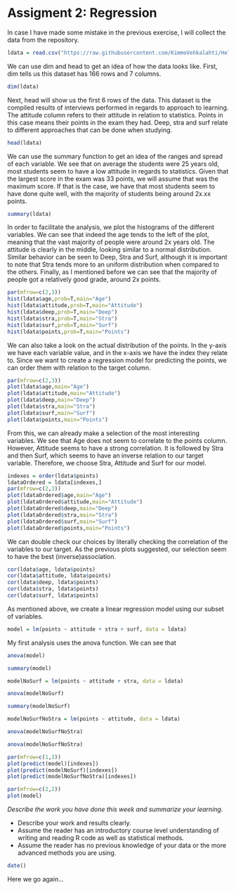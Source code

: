 # Assigment 2: Regression

In case I have made some mistake in the previous exercise, I will collect the data from the repository.

```r
ldata = read.csv("https://raw.githubusercontent.com/KimmoVehkalahti/Helsinki-Open-Data-Science/master/datasets/learning2014.txt")
```
We can use dim and head to get an idea of how the data looks like. First, dim tells us this dataset has 166 rows and 7 columns.

```r
dim(ldata)
```

Next, head will show us the first 6 rows of the data. This dataset is the compiled results of interviews performed in regards to approach to learning. The attitude column refers to their attitude in relation to statistics. Points in this case means their points in the exam they had. Deep, stra and surf relate to different approaches that can be done when studying.
```r
head(ldata)
```

We can use the summary function to get an idea of the ranges and spread of each variable. We see that on average the students were 25 years old, most students seem to have a low attitude in regards to statistics. Given that the largest score in the exam was 33 points, we will assume that was the maximum score. If that is the case, we have that most students seem to have done quite well, with the majority of students being around 2x.xx points.
```r
summary(ldata)
```

In order to facilitate the analysis, we plot the histograms of the different variables. We can see that indeed the age tends to the left of the plot, meaning that the vast majority of people were around 2x years old. The attitude is clearly in the middle, looking similar to a normal distribution. Similar behavior can be seen to Deep, Stra and Surf, although it is important to note that Stra tends more to an uniform distribution when compared to the others. Finally, as I mentioned before we can see that the majority of people got a relatively good grade, around 2x points.

```r
par(mfrow=c(2,3))
hist(ldata$age,prob=T,main="Age")
hist(ldata$attitude,prob=T,main="Attitude")
hist(ldata$deep,prob=T,main="Deep")
hist(ldata$stra,prob=T,main="Stra")
hist(ldata$surf,prob=T,main="Surf")
hist(ldata$points,prob=T,main="Points")
```
We can also take a look on the actual distribution of the points. In the y-axis we have each variable value, and in the x-axis we have the index they relate to. Since we want to create a regression model for predicting the points, we can order them with relation to the target column.

```r
par(mfrow=c(2,3))
plot(ldata$age,main="Age")
plot(ldata$attitude,main="Attitude")
plot(ldata$deep,main="Deep")
plot(ldata$stra,main="Stra")
plot(ldata$surf,main="Surf")
plot(ldata$points,main="Points")
```

From this, we can already make a selection of the most interesting variables. We see that Age does not seem to correlate to the points column. However, Attitude seems to have a strong correlation. It is followed by Stra and then Surf, which seems to have an inverse relation to our target variable. Therefore, we choose Stra, Attitude and Surf for our model.
```r
indexes = order(ldata$points)
ldataOrdered = ldata[indexes,]
par(mfrow=c(2,3))
plot(ldataOrdered$age,main="Age")
plot(ldataOrdered$attitude,main="Attitude")
plot(ldataOrdered$deep,main="Deep")
plot(ldataOrdered$stra,main="Stra")
plot(ldataOrdered$surf,main="Surf")
plot(ldataOrdered$points,main="Points")
```
We can double check our choices by literally checking the correlation of the variables to our target. As the previous plots suggested, our selection seem to have the best (inverse)association.

```r
cor(ldata$age, ldata$points)
cor(ldata$attitude, ldata$points)
cor(ldata$deep, ldata$points)
cor(ldata$stra, ldata$points)
cor(ldata$surf, ldata$points)
```

As mentioned above, we create a linear regression model using our subset of variables.
```r
model = lm(points ~ attitude + stra + surf, data = ldata)
```

My first analysis uses the anova function. We can see that 
```r
anova(model)
```

```r
summary(model)
```


```r
modelNoSurf = lm(points ~ attitude + stra, data = ldata)
```
```r
anova(modelNoSurf)
```
```r
summary(modelNoSurf)
```
```r
modelNoSurfNoStra = lm(points ~ attitude, data = ldata)
```
```r
anova(modelNoSurfNoStra)
```
```r
anova(modelNoSurfNoStra)
```

```r
par(mfrow=c(1,3))
plot(predict(model)[indexes])
plot(predict(modelNoSurf)[indexes])
plot(predict(modelNoSurfNoStra)[indexes])
```


```r
par(mfrow=c(2,2))
plot(model)
```














*Describe the work you have done this week and summarize your learning.*

- Describe your work and results clearly. 
- Assume the reader has an introductory course level understanding of writing and reading R code as well as statistical methods.
- Assume the reader has no previous knowledge of your data or the more advanced methods you are using.

```r
date()
```

Here we go again...
